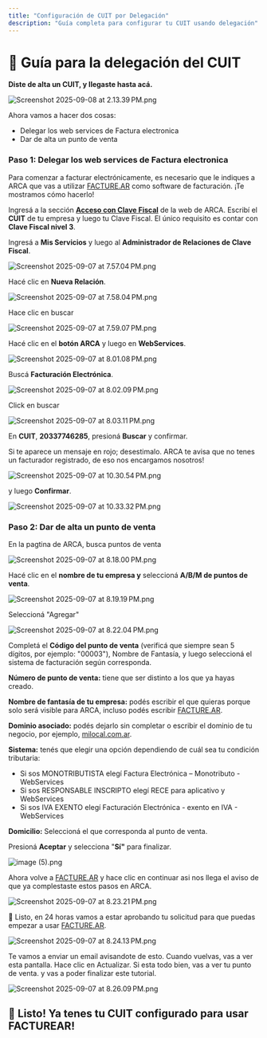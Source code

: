 ```yaml
---
title: "Configuración de CUIT por Delegación"
description: "Guía completa para configurar tu CUIT usando delegación"
---
```


# 🤝 Guía para la delegación del CUIT

**Diste de alta un CUIT, y llegaste hasta acá.**

![Screenshot 2025-09-08 at 2.13.39 PM.png](/images/Screenshot2025-09-08at2.13.39PM.png)

Ahora vamos a hacer dos cosas:

- Delegar los web services de Factura electronica
- Dar de alta un punto de venta

### Paso 1: Delegar los web services de Factura electronica

Para comenzar a facturar electrónicamente, es necesario que le indiques a ARCA que vas a utilizar [FACTURE.AR](http://FACTURE.AR) como software de facturación. ¡Te mostramos cómo hacerlo\!

Ingresá a la sección [**Acceso con Clave Fiscal**](https://auth.afip.gob.ar/contribuyente_/login.xhtml) de la web de ARCA. Escribí el **CUIT** de tu empresa y luego tu Clave Fiscal. El único requisito es contar con **Clave Fiscal nivel 3**.

Ingresá a **Mis Servicios** y luego al **Administrador de Relaciones de Clave Fiscal**.

![Screenshot 2025-09-07 at 7.57.04 PM.png](/images/Screenshot2025-09-07at7.57.04PM.png)

Hacé clic en **Nueva Relación**.

![Screenshot 2025-09-07 at 7.58.04 PM.png](/images/Screenshot2025-09-07at7.58.04PM.png)

Hace clic en buscar

![Screenshot 2025-09-07 at 7.59.07 PM.png](/images/Screenshot2025-09-07at7.59.07PM.png)

Hacé clic en el **botón ARCA** y luego en **WebServices**.

![Screenshot 2025-09-07 at 8.01.08 PM.png](/images/Screenshot2025-09-07at8.01.08PM.png)

Buscá **Facturación Electrónica**.

![Screenshot 2025-09-07 at 8.02.09 PM.png](/images/Screenshot2025-09-07at8.02.09PM.png)

Click en buscar

![Screenshot 2025-09-07 at 8.03.11 PM.png](/images/Screenshot2025-09-07at8.03.11PM.png)

En **CUIT**, **20337746285**, presioná **Buscar** y confirmar.

Si te aparece un mensaje en rojo; desestimalo. ARCA te avisa que no tenes un facturador registrado, de eso nos encargamos nosotros\!

![Screenshot 2025-09-07 at 10.30.54 PM.png](/images/Screenshot2025-09-07at10.30.54PM.png)

y luego **Confirmar**.

![Screenshot 2025-09-07 at 10.33.32 PM.png](/images/Screenshot2025-09-07at10.33.32PM.png)

### Paso 2: Dar de alta un punto de venta

En la pagtina de ARCA, busca puntos de venta

![Screenshot 2025-09-07 at 8.18.00 PM.png](/images/Screenshot2025-09-07at8.18.00PM.png)

Hacé clic en el **nombre de tu empresa y** seleccioná **A/B/M de puntos de venta**.

![Screenshot 2025-09-07 at 8.19.19 PM.png](/images/Screenshot2025-09-07at8.19.19PM.png)

Seleccioná "Agregar"

![Screenshot 2025-09-07 at 8.22.04 PM.png](/images/Screenshot2025-09-07at8.22.04PM.png)

Completá el **Código del punto de venta** (verificá que siempre sean 5 dígitos, por ejemplo: "00003"), Nombre de Fantasía, y luego seleccioná el sistema de facturación según corresponda.

**Número de punto de venta:** tiene que ser distinto a los que ya hayas creado.

**Nombre de fantasía de tu empresa:** podés escribir el que quieras porque solo será visible para ARCA, incluso podés escribir [FACTURE.AR](http://FACTURE.AR).

**Dominio asociado:** podés dejarlo sin completar o escribir el dominio de tu negocio, por ejemplo, [milocal.com.ar](http://milocal.com.ar).

**Sistema:** tenés que elegir una opción dependiendo de cuál sea tu condición tributaria:

- Si sos MONOTRIBUTISTA elegí Factura Electrónica – Monotributo - WebServices
- Si sos RESPONSABLE INSCRIPTO elegí RECE para aplicativo y WebServices
- Si sos IVA EXENTO elegí Facturación Electrónica - exento en IVA - WebServices

**Domicilio:** Seleccioná el que corresponda al punto de venta.

Presioná **Aceptar** y selecciona "**Sí"** para finalizar.

![image (5).png](/images/image\(5\).png)

Ahora volve a [FACTURE.AR](http://FACTURE.AR) y hace clic en continuar asi nos llega el aviso de que ya complestaste estos pasos en ARCA.

![Screenshot 2025-09-07 at 8.23.21 PM.png](/images/Screenshot2025-09-07at8.23.21PM.png)

🎉 Listo, en 24 horas vamos a estar aprobando tu solicitud para que puedas empezar a usar [FACTURE.AR](http://FACTURE.AR).

![Screenshot 2025-09-07 at 8.24.13 PM.png](/images/Screenshot2025-09-07at8.24.13PM.png)

Te vamos a enviar un email avisandote de esto. Cuando vuelvas, vas a ver esta pantalla. Hace clic en Actualizar. Si esta todo bien, vas a ver tu punto de venta. y vas a poder finalizar este tutorial.

![Screenshot 2025-09-07 at 8.26.09 PM.png](/images/Screenshot2025-09-07at8.26.09PM.png)

## 🎉 Listo\! Ya tenes tu CUIT configurado para usar FACTUREAR\!
